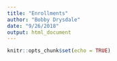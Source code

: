 ```yaml
---
title: "Enrollments"
author: "Bobby Drysdale"
date: "9/26/2018"
output: html_document
---
```


```r
knitr::opts_chunk$set(echo = TRUE)
```
